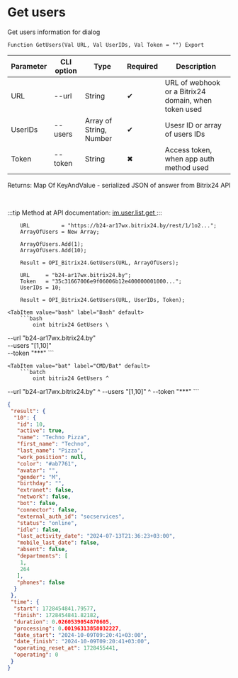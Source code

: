 ﻿---
sidebar_position: 4
---


# Get users
 Get users information for dialog



`Function GetUsers(Val URL, Val UserIDs, Val Token = "") Export`

  | Parameter | CLI option | Type | Required | Description |
  |-|-|-|-|-|
  | URL | --url | String | &#x2714; | URL of webhook or a Bitrix24 domain, when token used |
  | UserIDs | --users | Array of String, Number | &#x2714; | Usesr ID or array of users IDs |
  | Token | --token | String | &#x2716; | Access token, when app auth method used |

  
  Returns:  Map Of KeyAndValue - serialized JSON of answer from Bitrix24 API

<br/>

:::tip
Method at API documentation: [im.user.list.get ](https://dev.1c-bitrix.ru/learning/course/index.php?COURSE_ID=93&LESSON_ID=11493)
:::
<br/>


```bsl title="1C:Enterprise/OneScript code example"
    URL          = "https://b24-ar17wx.bitrix24.by/rest/1/1o2...";
    ArrayOfUsers = New Array;

    ArrayOfUsers.Add(1);
    ArrayOfUsers.Add(10);

    Result = OPI_Bitrix24.GetUsers(URL, ArrayOfUsers);

    URL     = "b24-ar17wx.bitrix24.by";
    Token   = "35c31667006e9f06006b12e400000001000...";
    UserIDs = 10;

    Result = OPI_Bitrix24.GetUsers(URL, UserIDs, Token);
```
 

 <Tabs>
  
    <TabItem value="bash" label="Bash" default>
        ```bash
            oint bitrix24 GetUsers \
 --url "b24-ar17wx.bitrix24.by" \
 --users "[1,10]" \
 --token "***"
        ```
    </TabItem>
  
    <TabItem value="bat" label="CMD/Bat" default>
        ```batch
            oint bitrix24 GetUsers ^
 --url "b24-ar17wx.bitrix24.by" ^
 --users "[1,10]" ^
 --token "***"
        ```
    </TabItem>
</Tabs>


```json title="Result"
{
 "result": {
  "10": {
   "id": 10,
   "active": true,
   "name": "Techno Pizza",
   "first_name": "Techno",
   "last_name": "Pizza",
   "work_position": null,
   "color": "#ab7761",
   "avatar": "",
   "gender": "M",
   "birthday": "",
   "extranet": false,
   "network": false,
   "bot": false,
   "connector": false,
   "external_auth_id": "socservices",
   "status": "online",
   "idle": false,
   "last_activity_date": "2024-07-13T21:36:23+03:00",
   "mobile_last_date": false,
   "absent": false,
   "departments": [
    1,
    264
   ],
   "phones": false
  }
 },
 "time": {
  "start": 1728454841.79577,
  "finish": 1728454841.82182,
  "duration": 0.0260539054870605,
  "processing": 0.00196313858032227,
  "date_start": "2024-10-09T09:20:41+03:00",
  "date_finish": "2024-10-09T09:20:41+03:00",
  "operating_reset_at": 1728455441,
  "operating": 0
 }
}
```
